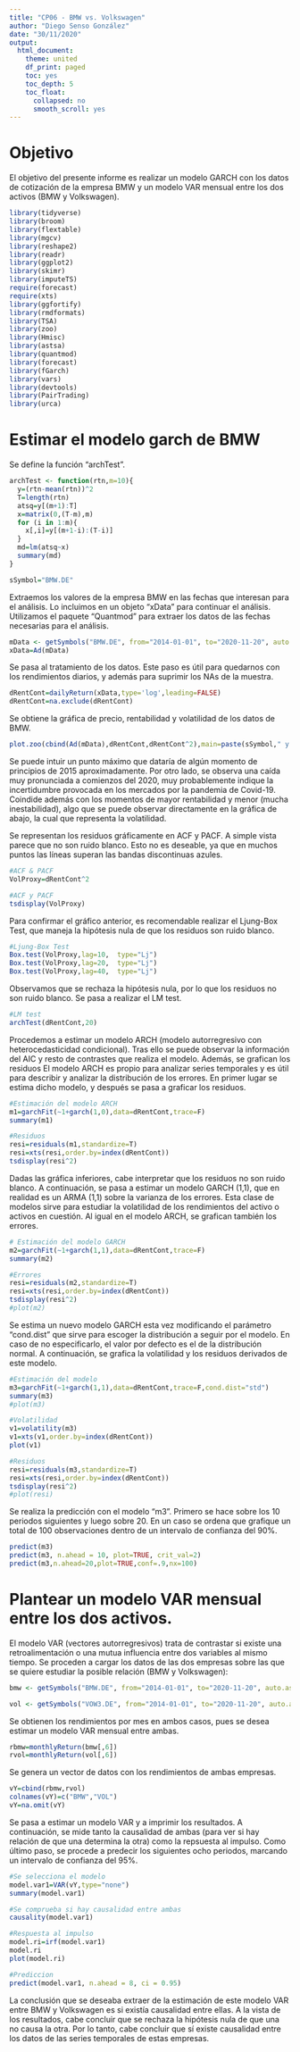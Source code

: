 ```yaml
---
title: "CP06 - BMW vs. Volkswagen"
author: "Diego Senso González"
date: "30/11/2020"
output:
  html_document:
    theme: united
    df_print: paged
    toc: yes
    toc_depth: 5
    toc_float:
      collapsed: no
      smooth_scroll: yes
---
```


# Objetivo

El objetivo del presente informe es realizar un modelo GARCH con los datos de cotización de la empresa BMW y un modelo VAR mensual entre los dos activos (BMW y Volkswagen).

```r
library(tidyverse)
library(broom)
library(flextable)
library(mgcv)
library(reshape2)
library(readr)
library(ggplot2)
library(skimr)
library(imputeTS)
require(forecast)
require(xts)
library(ggfortify)
library(rmdformats)
library(TSA)
library(zoo)
library(Hmisc)
library(astsa)
library(quantmod)
library(forecast)
library(fGarch)
library(vars)
library(devtools)
library(PairTrading)
library(urca)
```

# Estimar el modelo garch de BMW

Se define la función "archTest". 

```r
archTest <- function(rtn,m=10){
  y=(rtn-mean(rtn))^2
  T=length(rtn)
  atsq=y[(m+1):T]
  x=matrix(0,(T-m),m)
  for (i in 1:m){
    x[,i]=y[(m+1-i):(T-i)]
  }
  md=lm(atsq~x)
  summary(md)
}

sSymbol="BMW.DE"
```

Extraemos los valores de la empresa BMW en las fechas que interesan para el análisis. Lo incluimos en un objeto "xData" para continuar el análisis. Utilizamos el paquete "Quantmod" para extraer los datos de las fechas necesarias para el análisis. 

```r
mData <- getSymbols("BMW.DE", from="2014-01-01", to="2020-11-20", auto.assign=FALSE) 
xData=Ad(mData)
```

Se pasa al tratamiento de los datos. Este paso es útil para quedarnos con los rendimientos diarios, y además para suprimir los NAs de la muestra.

```r
dRentCont=dailyReturn(xData,type='log',leading=FALSE)
dRentCont=na.exclude(dRentCont)
```

Se obtiene la gráfica de precio, rentabilidad y volatilidad de los datos de BMW.

```r
plot.zoo(cbind(Ad(mData),dRentCont,dRentCont^2),main=paste(sSymbol," y  Rentabilidad"),xlab="años",ylab=c("Precio","rentabilidad","Volatilidad"))
```

Se puede intuir un punto máximo que dataría de algún momento de principios de 2015 aproximadamente. Por otro lado, se observa una caída muy pronunciada a comienzos del 2020, muy probablemente indique la incertidumbre provocada en los mercados por la pandemia de Covid-19. Coindide además con los momentos de mayor rentabilidad y menor (mucha inestabilidad), algo que se puede observar directamente en la gráfica de abajo, la cual que representa la volatilidad.

Se representan los residuos gráficamente en ACF y PACF. A simple vista parece que no son ruido blanco. Esto no es deseable, ya que en muchos puntos las líneas superan las bandas discontinuas azules.

```r
#ACF & PACF 
VolProxy=dRentCont^2

#ACF y PACF
tsdisplay(VolProxy) 
```

Para confirmar el gráfico anterior, es recomendable realizar el Ljung-Box Test, que maneja la hipótesis nula de que los residuos son ruido blanco.

```r
#Ljung-Box Test 
Box.test(VolProxy,lag=10,  type="Lj")
Box.test(VolProxy,lag=20,  type="Lj")
Box.test(VolProxy,lag=40,  type="Lj")
```

Observamos que se rechaza la hipótesis nula, por lo que los residuos no son ruido blanco. Se pasa a realizar el LM test.

```r
#LM test
archTest(dRentCont,20)
```

Procedemos a estimar un modelo ARCH (modelo autorregresivo con heterocedasticidad condicional). Tras ello se puede observar la información del AIC y resto de contrastes que realiza el modelo. Además, se grafican los residuos El modelo ARCH es propio para analizar series temporales y es útil para describir y analizar la distribución de los errores. En primer lugar se estima dicho modelo, y después se pasa a graficar los residuos.

```r
#Estimación del modelo ARCH
m1=garchFit(~1+garch(1,0),data=dRentCont,trace=F)
summary(m1)

#Residuos
resi=residuals(m1,standardize=T)
resi=xts(resi,order.by=index(dRentCont))
tsdisplay(resi^2)
```

Dadas las gráfica inferiores, cabe interpretar que los residuos no son ruido blanco. A continuación, se pasa a estimar un modelo GARCH (1,1), que en realidad es un ARMA (1,1) sobre la varianza de los errores. Esta clase de modelos sirve para estudiar la volatilidad de los rendimientos del activo o activos en cuestión. Al igual en el modelo ARCH, se grafican también los errores.

```r
# Estimación del modelo GARCH
m2=garchFit(~1+garch(1,1),data=dRentCont,trace=F)
summary(m2)

#Errores
resi=residuals(m2,standardize=T)
resi=xts(resi,order.by=index(dRentCont))
tsdisplay(resi^2)
#plot(m2)
```

Se estima un nuevo modelo GARCH esta vez modificando el parámetro "cond.dist" que sirve para escoger la distribución a seguir por el modelo. En caso de no especificarlo, el valor por defecto es el de la distribución normal. A continuación, se grafica la volatilidad y los residuos derivados de este modelo.

```r
#Estimación del modelo
m3=garchFit(~1+garch(1,1),data=dRentCont,trace=F,cond.dist="std")
summary(m3)
#plot(m3)

#Volatilidad
v1=volatility(m3) 
v1=xts(v1,order.by=index(dRentCont)) 
plot(v1)

#Residuos
resi=residuals(m3,standardize=T)
resi=xts(resi,order.by=index(dRentCont))
tsdisplay(resi^2)
#plot(resi)
```

Se realiza la predicción con el modelo "m3". Primero se hace sobre los 10 periodos siguientes y luego sobre 20. En un caso se ordena que grafique un total de 100 observaciones dentro de un intervalo de confianza del 90%.

```r
predict(m3)
predict(m3, n.ahead = 10, plot=TRUE, crit_val=2)
predict(m3,n.ahead=20,plot=TRUE,conf=.9,nx=100)
```


# Plantear un modelo VAR mensual entre los dos activos.

El modelo VAR (vectores autorregresivos) trata de contrastar si existe una retroalimentación o una mutua influencia entre dos variables al mismo tiempo. Se proceden a cargar los datos de las dos empresas sobre las que se quiere estudiar la posible relación (BMW y Volkswagen):

```r
bmw <- getSymbols("BMW.DE", from="2014-01-01", to="2020-11-20", auto.assign=FALSE) 

vol <- getSymbols("VOW3.DE", from="2014-01-01", to="2020-11-20", auto.assign=FALSE) 
```

Se obtienen los rendimientos por mes en ambos casos, pues se desea estimar un modelo VAR mensual entre ambas.

```r
rbmw=monthlyReturn(bmw[,6])
rvol=monthlyReturn(vol[,6])
```

Se genera un vector de datos con los rendimientos de ambas empresas.

```r
vY=cbind(rbmw,rvol)
colnames(vY)=c("BMW","VOL")
vY=na.omit(vY)
```

Se pasa a estimar un modelo VAR y a imprimir los resultados. A continuación, se mide tanto la causalidad de ambas (para ver si hay relación de que una determina la otra) como la repsuesta al impulso. Como último paso, se procede a predecir los siguientes ocho periodos, marcando un intervalo de confianza del 95%.

```r
#Se selecciona el modelo
model.var1=VAR(vY,type="none")
summary(model.var1)

#Se comprueba si hay causalidad entre ambas
causality(model.var1)

#Respuesta al impulso
model.ri=irf(model.var1)
model.ri
plot(model.ri)

#Prediccion
predict(model.var1, n.ahead = 8, ci = 0.95)
```

La conclusión que se deseaba extraer de la estimación de este modelo VAR entre BMW y Volkswagen es si existía causalidad entre ellas. A la vista de los resultados, cabe concluir que se rechaza la hipótesis nula de que una no causa la otra. Por lo tanto, cabe concluir que sí existe causalidad entre los datos de las series temporales de estas empresas.